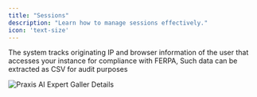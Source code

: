 ```yaml
---
title: "Sessions"
description: "Learn how to manage sessions effectively."
icon: 'text-size'
---
```


The system tracks originating IP and browser information of the user that accesses your instance for compliance with FERPA, Such data can be extracted as CSV for audit purposes

![Praxis AI Expert Galler Details](/images/guides/admin/admin-sessions.webp)